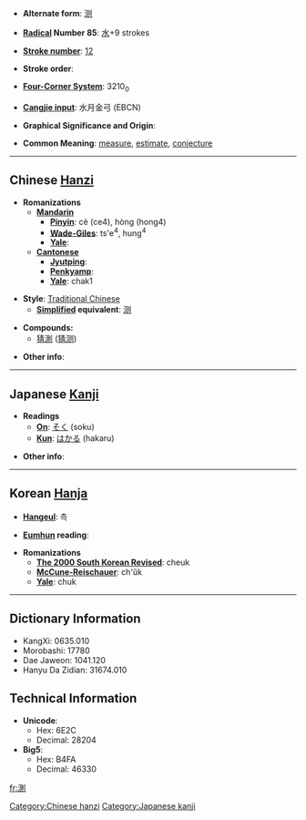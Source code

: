 * '''Alternate form''': [[测]]

* '''[[Wiktionary:Chinese radical index| Radical]] Number 85''': [[Wiktionary:Chinese radical index 水|水]]+9 strokes

* '''[[Wiktionary:Chinese total strokes index|Stroke number]]''': [[Wiktionary:Chinese total strokes index 12|12]]

* '''Stroke order''': 

* '''[[Wiktionary:Chinese four corner index|Four-Corner System]]''': 3210<sub>0</sub>

* '''[[Wiktionary:Chinese Cangjie index|Cangjie input]]''': 水月金弓 (EBCN)

* '''Graphical Significance and Origin''': 

* '''Common Meaning''': [[measure]], [[estimate]], [[conjecture]]

----

== Chinese [[Hanzi]] ==

* '''Romanizations'''
** '''[[Mandarin]]'''
*** '''[[Pinyin]]''': cè (ce4), hòng (hong4)
*** '''[[Wade-Giles]]''': ts'e<sup>4</sup>, hung<sup>4</sup>
*** '''[[Yale]]''': 
** '''[[Cantonese]]'''
*** '''[[Jyutping]]''':
*** '''[[Penkyamp]]''': 
*** '''[[Yale]]''': chak1

* '''Style''': [[Traditional Chinese]] 
** '''[[Simplified Chinese|Simplified]] equivalent''': [[测]]

* '''Compounds:'''
**[[猜測]] ([[猜测]])

* '''Other info''': 

----

== Japanese [[Kanji]] ==

* '''Readings'''
** '''[[On]]''': [[そく]] (soku)
** '''[[Kun]]''': [[はかる]] (hakaru)

* '''Other info''':  

----

== Korean [[Hanja]] ==

* '''[[Hangeul]]''': 측

* '''[[Eumhun]] reading''': 

* '''Romanizations'''
** '''[[The 2000 South Korean Revised Romanization|The 2000 South Korean Revised]]''': cheuk
** '''[[McCune-Reischauer]]''': ch'ŭk
** '''[[Yale]]''': chuk

----

== Dictionary Information ==

* KangXi: 0635.010
* Morobashi: 17780
* Dae Jaweon: 1041.120
* Hanyu Da Zidian: 31674.010

== Technical Information ==

* '''Unicode''':
** Hex: 6E2C
** Decimal: 28204
* '''Big5''':
** Hex: B4FA
** Decimal: 46330

[[Category:Chinese hanzi]]
[[Category:Japanese kanji]]

[[fr:測]]